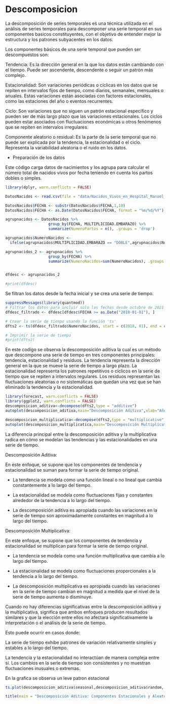 # Descomposicion {#iDescomposicion}

La descomposición de series temporales es una técnica utilizada en el análisis de series temporales para descomponer una serie temporal en sus componentes basicos constituyentes, con el objetivo de entender mejor la estructura y los patrones subyacentes en los datos.

Los componentes básicos de una serie temporal que pueden ser descompuestos son:

Tendencia: Es la dirección general en la que los datos están cambiando con el tiempo. Puede ser ascendente, descendente o seguir un patrón más complejo.

Estacionalidad: Son variaciones periódicas o cíclicas en los datos que se repiten en intervalos fijos de tiempo, como diarios, semanales, mensuales o anuales. Estas variaciones están asociadas con factores estacionales, como las estaciones del año o eventos recurrentes.

Ciclo: Son variaciones que no siguen un patrón estacional específico y pueden ser de más largo plazo que las variaciones estacionales. Los ciclos pueden estar asociados con fluctuaciones económicas u otros fenómenos que se repiten en intervalos irregulares.

Componente aleatorio o residual: Es la parte de la serie temporal que no puede ser explicada por la tendencia, la estacionalidad o el ciclo. Representa la variabilidad aleatoria o el ruido en los datos.


- Preparación de los datos

Este código carga datos de nacimientos y los agrupa para calcular el número total de nacidos vivos por fecha teniendo en cuenta los partos dobles o simples.

```r

library(dplyr, warn.conflicts = FALSE)

DatosNacidos <- read.csv(file = "data/Nacidos_Vivos_en_Hospital_Manuel_Uribe_Angel_20240418.csv")

DatosNacidos$FECHA <- substr(DatosNacidos$FECHA,1,10)
DatosNacidos$FECHA <- as.Date(DatosNacidos$FECHA, format = "%m/%d/%Y")

agrupnacidos <- DatosNacidos %>% 
                   group_by(FECHA, MULTIPLICIDAD.EMBARAZO) %>% 
                   summarize(NumeroPartos = n(), .groups = 'drop')

agrupnacidos$NumeroNacidos <- 
  ifelse(agrupnacidos$MULTIPLICIDAD.EMBARAZO == "DOBLE",agrupnacidos$NumeroPartos*2,agrupnacidos$NumeroPartos)

agrupnacidos_2 <- agrupnacidos %>% 
                   group_by(FECHA) %>% 
                   summarize(NumeroNacidos=sum(NumeroNacidos), .groups = 'drop')


dfdesc <- agrupnacidos_2

#print(dfdesc)
```

Se filtran los datos desde la fecha inicial y se crea una serie de tiempo.

```r
suppressMessages(library(quantmod))
# Filtrar los datos para incluir solo las fechas desde octubre de 2021
dfdesc_filtrado <- dfdesc[dfdesc$FECHA >= as.Date("2018-01-01"), ]

# Crear la serie de tiempo usando la función 'ts'
dfts2 <- ts(dfdesc_filtrado$NumeroNacidos, start = c(2018, 01), end = c(2020, 09), frequency = 12)

# Imprimir la serie de tiempo
#print(dfts2)
```

En este codigo se observa la descomposición aditiva la cual es un método que descompone una serie de tiempo en tres componentes principales: tendencia, estacionalidad y residuos. La tendencia representa la dirección general en la que se mueve la serie de tiempo a largo plazo. La estacionalidad representa los patrones repetitivos o cíclicos en la serie de tiempo que se repiten a intervalos regulares. Los residuos representan las fluctuaciones aleatorias o no sistemáticas que quedan una vez que se han eliminado la tendencia y la estacionalidad.

```r
library(forecast, warn.conflicts = FALSE)
library(ggplot2, warn.conflicts = FALSE)
descomposicion_aditiva<-decompose(dfts2,type = "additive")
autoplot(descomposicion_aditiva,main="Descomposición Aditiva",xlab="Años/Meses")
```

```r
descomposicion_multiplicatica<-decompose(dfts2,type = "multiplicative")
autoplot(descomposicion_multiplicatica,main="Descomposición Multiplicativa",xlab="Años/Meses")
```

La diferencia principal entre la descomposición aditiva y la multiplicativa radica en cómo se modelan las tendencias y las estacionalidades en una serie de tiempo.

Descomposición Aditiva:

En este enfoque, se supone que los componentes de tendencia y estacionalidad se suman para formar la serie de tiempo original.

- La tendencia se modela como una función lineal o no lineal que cambia constantemente a lo largo del tiempo.

- La estacionalidad se modela como fluctuaciones fijas y constantes alrededor de la tendencia a lo largo del tiempo.

- La descomposición aditiva es apropiada cuando las variaciones en la serie de tiempo son aproximadamente constantes en magnitud a lo largo del tiempo.


Descomposición Multiplicativa:

En este enfoque, se supone que los componentes de tendencia y estacionalidad se multiplican para formar la serie de tiempo original.

- La tendencia se modela como una función multiplicativa que cambia a lo largo del tiempo.

- La estacionalidad se modela como fluctuaciones proporcionales a la tendencia a lo largo del tiempo.

- La descomposición multiplicativa es apropiada cuando las variaciones en la serie de tiempo cambian en magnitud a medida que el nivel de la serie de tiempo aumenta o disminuye.

Cuando no hay diferencias significativas entre la descomposición aditiva y la multiplicativa, significa que ambos enfoques producen resultados similares y que la elección entre ellos no afectará significativamente la interpretación o el análisis de la serie de tiempo.

Esto puede ocurrir en casos donde:

La serie de tiempo exhibe patrones de variación relativamente simples y estables a lo largo del tiempo.

La tendencia y la estacionalidad no interactúan de manera compleja entre sí.
Los cambios en la serie de tiempo son consistentes y no muestran fluctuaciones inusuales o extremas.


En la grafica se observa un leve patron estacional

```r
ts.plot(descomposicion_aditiva$seasonal,descomposicion_aditiva$random, col=c("blue","red"))

title(main = "Descomposición Aditiva: Componentes Estacionales y Aleatorios", line = 1)
```








